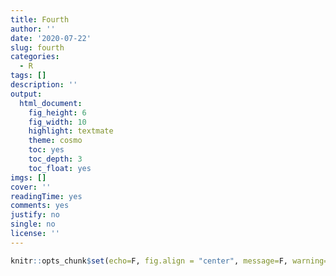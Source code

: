 ```yaml
---
title: Fourth
author: ''
date: '2020-07-22'
slug: fourth
categories:
  - R
tags: []
description: ''
output:
  html_document:
    fig_height: 6
    fig_width: 10
    highlight: textmate
    theme: cosmo
    toc: yes
    toc_depth: 3
    toc_float: yes
imgs: []
cover: ''
readingTime: yes
comments: yes
justify: no
single: no
license: ''
---
```


```r
knitr::opts_chunk$set(echo=F, fig.align = "center", message=F, warning=F, fig.height = 5, fig.width = 5, cache=T, dpi = 300)
```
